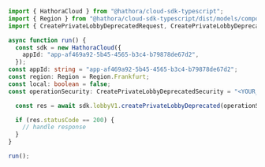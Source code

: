 ```typescript CreatePrivateLobbyDeprecated.ts
import { HathoraCloud } from "@hathora/cloud-sdk-typescript";
import { Region } from "@hathora/cloud-sdk-typescript/dist/models/components";
import { CreatePrivateLobbyDeprecatedRequest, CreatePrivateLobbyDeprecatedSecurity } from "@hathora/cloud-sdk-typescript/dist/models/operations";

async function run() {
  const sdk = new HathoraCloud({
    appId: "app-af469a92-5b45-4565-b3c4-b79878de67d2",
  });
const appId: string = "app-af469a92-5b45-4565-b3c4-b79878de67d2";
const region: Region = Region.Frankfurt;
const local: boolean = false;
const operationSecurity: CreatePrivateLobbyDeprecatedSecurity = "<YOUR_BEARER_TOKEN_HERE>";

  const res = await sdk.lobbyV1.createPrivateLobbyDeprecated(operationSecurity, appId, region, local);

  if (res.statusCode == 200) {
    // handle response
  }
}

run();
```
